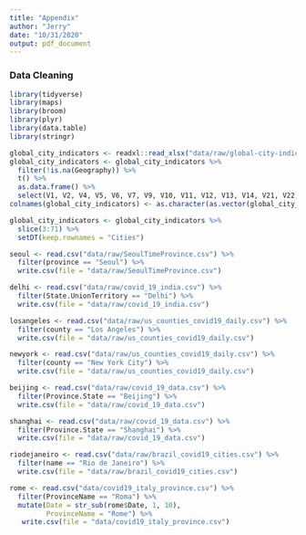 ```yaml
---
title: "Appendix"
author: "Jerry"
date: "10/31/2020"
output: pdf_document
---
```


### Data Cleaning
```r
library(tidyverse)
library(maps)
library(broom)
library(plyr)
library(data.table)
library(stringr)
```

```r
global_city_indicators <- readxl::read_xlsx("data/raw/global-city-indicators.xlsx", 2)
global_city_indicators <- global_city_indicators %>% 
  filter(!is.na(Geography)) %>% 
  t() %>% 
  as.data.frame() %>%
  select(V1, V2, V4, V5, V6, V7, V9, V10, V11, V12, V13, V14, V21, V22, V23, V25, V28, V32, V33, V34, V35)
colnames(global_city_indicators) <- as.character(as.vector(global_city_indicators[1,]))

global_city_indicators <- global_city_indicators %>% 
  slice(3:71) %>% 
  setDT(keep.rownames = "Cities")
```

```r
seoul <- read.csv("data/raw/SeoulTimeProvince.csv") %>% 
  filter(province == "Seoul") %>% 
  write.csv(file = "data/raw/SeoulTimeProvince.csv")
```

```r
delhi <- read.csv("data/raw/covid_19_india.csv") %>% 
  filter(State.UnionTerritory == "Delhi") %>% 
  write.csv(file = "data/raw/covid_19_india.csv")
```

```r
losangeles <- read.csv("data/raw/us_counties_covid19_daily.csv") %>% 
  filter(county == "Los Angeles") %>% 
  write.csv(file = "data/raw/us_counties_covid19_daily.csv")
```

```r
newyork <- read.csv("data/raw/us_counties_covid19_daily.csv") %>% 
  filter(county == "New York City") %>% 
  write.csv(file = "data/raw/us_counties_covid19_daily.csv")
```

```r
beijing <- read.csv("data/raw/covid_19_data.csv") %>% 
  filter(Province.State == "Beijing") %>% 
  write.csv(file = "data/raw/covid_19_data.csv")
```

```r
shanghai <- read.csv("data/raw/covid_19_data.csv") %>% 
  filter(Province.State == "Shanghai") %>% 
  write.csv(file = "data/raw/covid_19_data.csv")
```

```r
riodejaneiro <- read.csv("data/raw/brazil_covid19_cities.csv") %>% 
  filter(name == "Rio de Janeiro") %>% 
  write.csv(file = "data/raw/brazil_covid19_cities.csv")
```

```r
rome <- read.csv("data/covid19_italy_province.csv") %>% 
  filter(ProvinceName == "Roma") %>% 
  mutate(Date = str_sub(rome$Date, 1, 10),
         ProvinceName = "Rome") %>% 
   write.csv(file = "data/covid19_italy_province.csv")
```